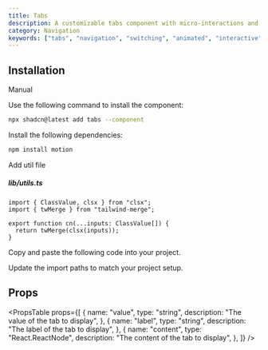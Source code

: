 ```yaml
---
title: Tabs
description: A customizable tabs component with micro-interactions and various states
category: Navigation
keywords: ["tabs", "navigation", "switching", "animated", "interactive"]
---
```


<CodePreview name="tabs" />

## Installation

<CodeTabs>

<TabsList>
  <TabsTrigger value="cli"><Shadcn /></TabsTrigger>
  <TabsTrigger value="manual">Manual</TabsTrigger>
</TabsList>
<TabsContent value="cli">

<Steps>

<Step>Use the following command to install the component:</Step>

```bash
npx shadcn@latest add tabs --component
```

</Steps>

</TabsContent>

<TabsContent value="manual">

<Steps>

<Step>Install the following dependencies:</Step>

```bash
npm install motion
```

<Step>Add util file</Step>

##### lib/utils.ts

```tsx
import { ClassValue, clsx } from "clsx";
import { twMerge } from "tailwind-merge";

export function cn(...inputs: ClassValue[]) {
  return twMerge(clsx(inputs));
}
```

<Step>Copy and paste the following code into your project.</Step>

<ComponentSource name="tabs" title="components/ui/tabs.tsx" />

<Step>Update the import paths to match your project setup.</Step>

</Steps>

</TabsContent>

</CodeTabs>

## Props

<PropsTable
  props={[
    {
      name: "value",
      type: "string",
      description: "The value of the tab to display",
    },
    {
      name: "label",
      type: "string",
      description: "The label of the tab to display",
    },
    {
      name: "content",
      type: "React.ReactNode",
      description: "The content of the tab to display",
    },
  ]}
/>

<ExampleShowcase name="tabs-vertical" />
<ExampleShowcase name="tabs-with-icon" />
<ExampleShowcase name="controlled-tabs" />
